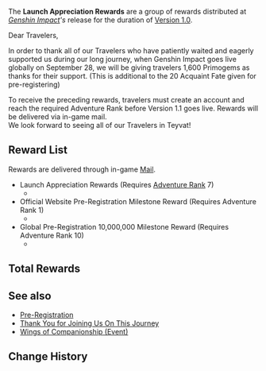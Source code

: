 {{Event
|name              = Launch Appreciation Rewards
|image             = Launch Appreciation Rewards.png
|type              = Mail
|type2             = Celebration
|time_start        = 2020-09-28 10:00:00
|time_start_offset = GMT+8
|time_end          = 2020-11-11 06:00:00
|time_end_offset   = GMT+8
|link              = https://twitter.com/GenshinImpact/status/1310549822164865025
}}
The '''Launch Appreciation Rewards''' are a group of rewards distributed at ''[[Genshin Impact]]'s'' release for the duration of [[Version 1.0]].

Dear Travelers,

In order to thank all of our Travelers who have patiently waited and eagerly supported us during our long journey, when Genshin Impact goes live globally on September 28, we will be giving travelers 1,600 Primogems as thanks for their support. (This is additional to the 20 Acquaint Fate given for pre-registering)

To receive the preceding rewards, travelers must create an account and reach the required Adventure Rank before Version 1.1 goes live. Rewards will be delivered via in-game mail.<br />We look forward to seeing all of our Travelers in Teyvat!

==Reward List==
Rewards are delivered through in-game [[Mail]].
* Launch Appreciation Rewards (Requires [[Adventure Rank]] 7)
** {{Item|Primogem|20|x=1,600}}
* Official Website Pre-Registration Milestone Reward (Requires Adventure Rank 1)
** {{Item|Acquaint Fate|20|x=10}}
* Global Pre-Registration 10,000,000 Milestone Reward (Requires Adventure Rank 10)
** {{Item|Acquaint Fate|20|x=10}}

==Total Rewards==
{{Event Rewards
|Primogem = 1,600
|Acquaint Fate = 20
|sort = Primogem,Acquaint Fate
}}

==See also==
* [[Pre-Registration]]
* [[Thank You for Joining Us On This Journey]]
* [[Wings of Companionship (Event)]]

==Change History==
{{Change History|1.0}}